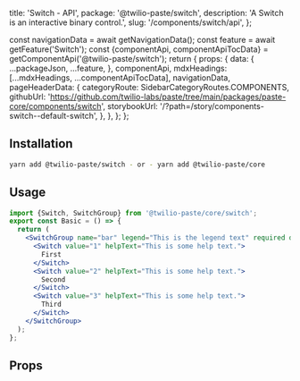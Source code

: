   title: 'Switch - API',
  package: '@twilio-paste/switch',
  description: 'A Switch is an interactive binary control.',
  slug: '/components/switch/api',
};




  const navigationData = await getNavigationData();
  const feature = await getFeature('Switch');
  const {componentApi, componentApiTocData} = getComponentApi('@twilio-paste/switch');
  return {
    props: {
      data: {
        ...packageJson,
        ...feature,
      },
      componentApi,
      mdxHeadings: [...mdxHeadings, ...componentApiTocData],
      navigationData,
      pageHeaderData: {
        categoryRoute: SidebarCategoryRoutes.COMPONENTS,
        githubUrl: 'https://github.com/twilio-labs/paste/tree/main/packages/paste-core/components/switch',
        storybookUrl: '/?path=/story/components-switch--default-switch',
      },
    },
  };
};

## Installation

```bash
yarn add @twilio-paste/switch - or - yarn add @twilio-paste/core
```

## Usage

```jsx
import {Switch, SwitchGroup} from '@twilio-paste/core/switch';
export const Basic = () => {
  return (
    <SwitchGroup name="bar" legend="This is the legend text" required disabled>
      <Switch value="1" helpText="This is some help text.">
        First
      </Switch>
      <Switch value="2" helpText="This is some help text.">
        Second
      </Switch>
      <Switch value="3" helpText="This is some help text.">
        Third
      </Switch>
    </SwitchGroup>
  );
};
```

## Props

<PropsTable componentApi={props.componentApi} />
